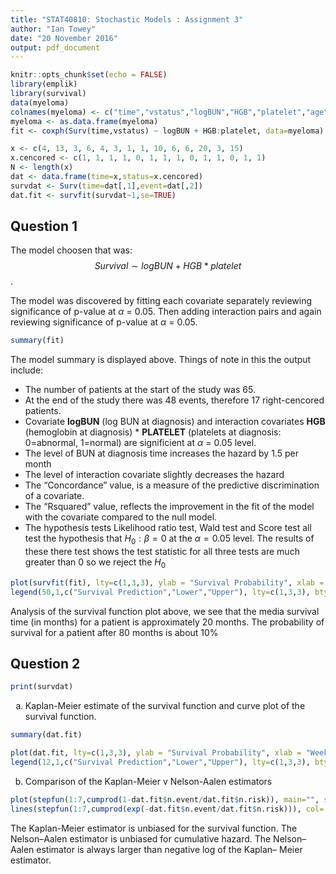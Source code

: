 ```yaml
---
title: "STAT40810: Stochastic Models : Assignment 3"
author: "Ian Towey"
date: "20 November 2016"
output: pdf_document
---
```


```r
knitr::opts_chunk$set(echo = FALSE)
library(emplik)
library(survival)
data(myeloma)
colnames(myeloma) <- c("time","vstatus","logBUN","HGB","platelet","age","logWBC","FRAC","logPBM","protein","SCALC")
myeloma <- as.data.frame(myeloma)
fit <- coxph(Surv(time,vstatus) ~ logBUN + HGB:platelet, data=myeloma)

x <- c(4, 13, 3, 6, 4, 3, 1, 1, 10, 6, 6, 20, 3, 15)
x.cencored <- c(1, 1, 1, 1, 0, 1, 1, 1, 0, 1, 1, 0, 1, 1)
N <- length(x)
dat <- data.frame(time=x,status=x.cencored)
survdat <- Surv(time=dat[,1],event=dat[,2])
dat.fit <- survfit(survdat~1,se=TRUE)

```

## Question 1

The model choosen that was: $$ Survival \sim logBUN + HGB*platelet$$. 

The model was discovered by fitting each covariate separately reviewing significance of p-value at $\alpha$ = 0.05. Then adding interaction pairs and again reviewing significance of p-value at $\alpha$ = 0.05. 

```r
summary(fit)
```

The model summary is displayed above. Things of note in this the output include:

* The number of patients at the start of the study was 65.
* At the end of the study there was 48 events, therefore 17 right-cencored patients.
* Covariate **logBUN** (log BUN at diagnosis) and interaction covariates **HGB** (hemoglobin at diagnosis) * **PLATELET** (platelets at diagnosis: 0=abnormal, 1=normal) are significient at $\alpha$ = 0.05 level.
* The level of BUN at diagnosis time increases the hazard by 1.5 per month
* The level of interaction covariate slightly decreases the hazard 
* The “Concordance” value, is a measure of the predictive discrimination of a covariate.
* The “Rsquared” value, reflects the improvement in the fit of the model with the covariate compared to the null model.
* The hypothesis tests Likelihood ratio test, Wald test and Score test all test the hypothesis that $H_{0} : \beta = 0$ at the $\alpha = 0.05$ level. The results of these there test shows the test statistic for all three tests are much greater than 0 so we reject the $H_{0}$  

```r
plot(survfit(fit), lty=c(1,3,3), ylab = "Survival Probability", xlab = "Months", bty="L",col = c("blue", "green","red"))
legend(50,1,c("Survival Prediction","Lower","Upper"), lty=c(1,3,3), bty = "n",col = c("blue", "green","red")) 
```

Analysis of the survival function plot above, we see that the media survival time (in months) for a patient is approximately 20 months. The probability of survival for a patient after 80 months is about 10%

## Question 2

```r
print(survdat)
```
(a)
Kaplan-Meier estimate of the survival function and curve plot of the survival function.
```r

summary(dat.fit)

plot(dat.fit, lty=c(1,3,3), ylab = "Survival Probability", xlab = "Weeks", bty="L",col = c("blue", "green","red"), sub="Kaplan-Meier Curve with Standard Errors")
legend(12,1,c("Survival Prediction","Lower","Upper"), lty=c(1,3,3), bty = "n",col = c("blue", "green","red")) 
```


(b) Comparison of the Kaplan-Meier v Nelson-Aalen estimators

```r
plot(stepfun(1:7,cumprod(1-dat.fit$n.event/dat.fit$n.risk)), main="", sub="Kaplan-Meier v Nelson-Aalen curves",xlab = "weeks", ylab="Survival Probability")
lines(stepfun(1:7,cumprod(exp(-dat.fit$n.event/dat.fit$n.risk))), col='red')
```

The Kaplan-Meier estimator is unbiased for the survival function. The Nelson–Aalen estimator is unbiased
for cumulative hazard. The Nelson–Aalen estimator is always larger than negative log of the Kaplan– Meier estimator. 